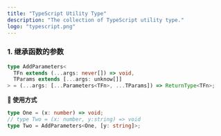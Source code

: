 ```yaml
---
title: "TypeScript Utility Type"
description: "The collection of TypeScript utility type."
logo: "typescript.png"
---
```


### 1. 继承函数的参数

```ts
type AddParameters<
  TFn extends (...args: never[]) => void,
  TParams extends [...args: unknow[]]
> = (...args: [...Parameters<TFn>, ...TParams]) => ReturnType<TFn>;
```

**🐠 使用方式**

```ts
type One = (x: number) => void;
// type Two = (x: number, y:string) => void
type Two = AddParameters<One, [y: string]>;
```
